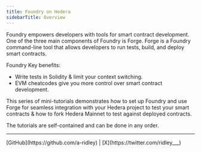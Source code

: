 ```yaml
---
title: Foundry on Hedera
sidebarTitle: Overview
---
```

Foundry empowers developers with tools for smart contract development. One of the three main components of Foundry is Forge. Forge is a Foundry command-line tool that allows developers to run tests, build, and deploy smart contracts.

Foundry Key benefits:

* Write tests in Solidity & limit your context switching.
* EVM cheatcodes give you more control over smart contract development.

This series of mini-tutorials demonstrates how to set up Foundry and use Forge for seamless integration with your Hedera project to test your smart contracts & how to fork Hedera Mainnet to test against deployed contracts.

The tutorials are self-contained and can be done in any order.

<Card
  title="Configuring Foundry With Hedera Localnet Testnet A Step By Step Guide"
  href="/hedera/tutorials/smart-contracts/foundry/configuring-foundry-with-hedera-localnet-testnet-a-step-by-step-guide"
/>

<Card
  title="How To Mint And Burn An Erc 721 Token Using Foundry Part 1"
  href="/hedera/tutorials/smart-contracts/foundry/how-to-mint-and-burn-an-erc-721-token-using-foundry-part-1"
/>

<Card
  title="How To Write Tests In Solidity Part 2"
  href="/hedera/tutorials/smart-contracts/foundry/how-to-write-tests-in-solidity-part-2"
/>

<Card
  title="How To Fork The Hedera Network For Local Testing"
  href="/hedera/tutorials/smart-contracts/foundry/how-to-fork-the-hedera-network-for-local-testing"
/>

***

<Columns cols={2}>
  <Card
    title="Writer: Abi Castro, DevRel Engineer"
    arrow
  >
    [GitHub](https://github.com/a-ridley) | [X](https://twitter.com/ridley___)
  </Card>
</Columns>
